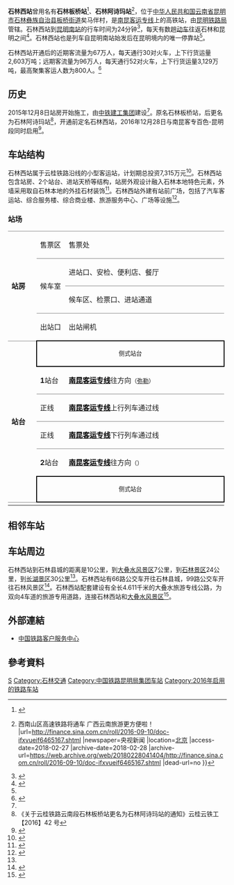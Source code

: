 {{Infobox China railway station
|车站名称 = 石林西站
|图片 = 石林西站.jpg
|图片介绍 = 石林西站
|其他名称 = 石林板桥站、石林阿诗玛站
|车站拼音 = Shilinxi
|英文名称 = Shilinxi Railway Station
|车站代码 = 48774<ref>{{cite web|url=http://hyfw.12306.cn/hyinfo/action/FwcszsAction_index?type=1|title=营业站服务信息查询|publisher=[[中国铁路客户服务中心|中国铁路客户服务中心]]|accessdate=2017-04-13|archive-date=2016-11-06|archive-url=https://web.archive.org/web/20161106075157/http://hyfw.12306.cn/hyinfo/action/FwcszsAction_index?type=1|dead-url=no}}</ref>
|电报码 = SYM
|拼音码 = SLX
|车站位置 = [[云南省|云南省]][[昆明市|昆明市]][[石林彝族自治县|石林彝族自治县]][[板桥街道_(石林县)|板桥街道]]矣马伴村
|坐标 = {{coord|24|39|34.56|N|103|14|27.11|E|display=inline,title}}
|归属 = [[昆明铁路局|昆明铁路局]][[昆明车务段|昆明车务段]]
|线路 = [[南昆客运专线|南昆客运专线]]
|车站等级 = 
|使用状态 = 使用中
|月台数目 = 
|股道数目 = 
}}

'''石林西站'''曾用名有'''石林板桥站'''<ref>{{cite news |author= |date=2016-12-16 |title=石林县60年城镇发展回顾及未来 |url=http://travel.sina.com.cn/domestic/news/2016-12-16/detail-ifxytqax6233103.shtml |newspaper=石林外宣部 |location=[[石林彝族自治县|石林]] |access-date=2018-02-27 |archive-date=2018-02-28 |archive-url=https://web.archive.org/web/20180228041406/http://travel.sina.com.cn/domestic/news/2016-12-16/detail-ifxytqax6233103.shtml |dead-url=no }}</ref>、'''石林阿诗玛站'''<ref>{{cite news |author= |date=2016-09-10 |title=探访{{!}}西南山区高速铁路将通车 广西云南旅游更方便啦！ |url=http://finance.sina.com.cn/roll/2016-09-10/doc-ifxvueif6465167.shtml |newspaper=央视新闻 |location=[[北京市|北京]] |access-date=2018-02-27 |archive-date=2018-02-28 |archive-url=https://web.archive.org/web/20180228041404/http://finance.sina.com.cn/roll/2016-09-10/doc-ifxvueif6465167.shtml |dead-url=no }}</ref>，位于[[中华人民共和国|中华人民共和国]][[云南省|云南省]][[昆明市|昆明市]][[石林彝族自治县|石林彝族自治县]][[板桥街道_(石林县)|板桥街道]]矣马伴村，是[[南昆客运专线|南昆客运专线]]上的高铁站，由[[昆明铁路局|昆明铁路局]]管辖。石林西站到[[昆明南站|昆明南站]]的行车时间为24分钟<ref>{{cite news |author1=李星佺 |author2=罗浩 |author3=邢路杨 |author4=段芃 |date=2016-12-28 |title=【云桂铁路】昆明到石林，只需24分钟 |url=http://yn.yunnan.cn/html/2016-12/28/content_4672945.htm |newspaper=[[云南网|云南网]] |location=[[昆明市|昆明]] |access-date=2018-02-27 |archive-date=2018-02-27 |archive-url=https://web.archive.org/web/20180227153455/http://yn.yunnan.cn/html/2016-12/28/content_4672945.htm |dead-url=yes }}</ref>，每天有数趟[[普通动车组列车|动车]]往返石林和昆明之间<ref>{{cite news |author=张勇 |date=2017-01-05 |title=6日起石林往返昆明 动车时间将调 |url=http://finance.yunnan.cn/html/2017-01/05/content_4681798.htm |newspaper=[[云南网|云南网]] |location=[[昆明市|昆明]] |access-date=2018-02-27 |archive-date=2018-02-27 |archive-url=https://web.archive.org/web/20180227153616/http://finance.yunnan.cn/html/2017-01/05/content_4681798.htm |dead-url=yes }}</ref>。石林西站也是列车自昆明南站始发后在昆明境内的唯一停靠站<ref name="张梦曦2016-10-31"></ref>。

石林西站开通后的近期客流量为67万人，每天通行30对火车，上下行货运量2,603万吨；远期客流量为96万人，每天通行52对火车，上下行货运量3,129万吨，最高聚集客运人数为800人。<ref name="张梦曦2016-10-31">{{cite news |author=张梦曦 |date=2016-10-31 |title=云桂高铁石林西站基本完工 列车20分钟从昆明开进美彝乡 |url=http://yn.yunnan.cn/html/2016-10/31/content_4597291.htm |newspaper=[[云南网|云南网]] |location=[[昆明市|昆明]] |accessdate=2018-02-24 |archiveurl=https://web.archive.org/web/20161101123709/http://yn.yunnan.cn/html/2016-10/31/content_4597291.htm |archivedate=2016-11-01 |deadurl=yes }}</ref>

==历史==

2015年12月8日站房开始施工，由[[中国铁建|中铁建工集团]]建设<ref name="张梦曦2016-10-31"></ref>。原名石林板桥站，后更名为石林阿诗玛站<ref name="station">《关于云桂铁路云南段石林板桥站更名为石林阿诗玛站的通知》云桂云铁工【2016】42 号</ref>，开通前定名石林西站，2016年12月28日与南昆客专百色-昆明段同时启用<ref>{{cite news |author1=张垒 |author2=邓君洋 |date=2016-12-28 |title=云桂铁路全线开通 西南高铁环线形成 |url=http://www.xinhuanet.com/politics/2016-12/28/c_129423929.htm |newspaper=[[中央人民广播电台|央广网]]南宁 |location=[[南宁市|南宁]] |access-date=2018-02-27 |archive-date=2018-02-28 |archive-url=https://web.archive.org/web/20180228041342/http://www.xinhuanet.com/politics/2016-12/28/c_129423929.htm |dead-url=no }}</ref>。

==车站结构==
{{multiple image|align=right|direction=vertical|width=220
|image1=石林西站-站内轨道.jpg|caption1=石林西站的站内轨道
|image2=石林西站-进站的动车与站台.jpg|caption2=动车进入石林西站的站台
}}

石林西站属于云桂铁路沿线的小型客运站，计划期总投资7,315万元<ref name="虎遵会2016-03-24">{{cite news |author=虎遵会 |date=2016-03-24 |title=云南石林年内迈入“高铁时代” 到昆明仅需20分钟 |url=http://yn.people.com.cn/news/yunnan/n2/2016/0324/c228496-28002203.html |newspaper=[[人民网|人民网]]-云南频道 |location=[[昆明市|昆明]] |access-date=2018-02-27 |archive-date=2016-07-30 |archive-url=https://web.archive.org/web/20160730010112/http://yn.people.com.cn/news/yunnan/n2/2016/0324/c228496-28002203.html |dead-url=no }}</ref>。石林西站包含站房、2个站台、进站天桥等结构，站房外观设计融入石林本地特色元素，外墙采用取自石林本地的外挂石材装饰<ref>{{cite news |author=赵倩 |date=2016-10-31 |title=石林开启全域旅游时代 高铁打通石林半小时旅游圈 |url=http://yn.yunnan.cn/html/2016-10/31/content_4597684.htm |newspaper=[[都市时报|都市时报]] |location=[[昆明市|昆明]] |access-date=2018-02-27 |archive-url=https://web.archive.org/web/20180228041525/http://yn.yunnan.cn/html/2016-10/31/content_4597684.htm |archive-date=2018-02-28 |dead-url=yes }}</ref>。石林西站外建有站前广场，包括了汽车客运站、综合服务楼、综合商业楼、旅游服务中心、广场等设施<ref name="龙泉积2016-10-31">{{cite news |author=龙泉积 |date=2016-10-31 |title=石林步入高铁时代 推进全域旅游 |url=http://www.yn.xinhuanet.com/2016kunming/20161031/3508618_c.html |newspaper=[[昆明日报|昆明日报]] |location=[[昆明市|昆明]] |access-date=2018-02-27 |archive-url=https://web.archive.org/web/20170909052018/http://www.yn.xinhuanet.com/2016kunming/20161031/3508618_c.html |archive-date=2017-09-09 |dead-url=yes }}</ref>。

===站场===
{|cellspacing=0 cellpadding=3
|-
|style="border-bottom:solid 1px gray;border-top:solid 1px gray;" rowspan=4 width=50 vlign=top|'''站房'''
|style="border-bottom:solid 1px gray;border-top:solid 1px gray;" width=50|售票区
|style="border-bottom:solid 1px gray;border-top:solid 1px gray;" width=350|售票处
|-
|style="border-bottom:solid 1px gray;" rowspan=2|候车室
|style="border-bottom:solid 1px gray;"|进站口、安检、便利店、餐厅
|-
|style="border-bottom:solid 1px gray;"|候车区、检票口、进站通道
|-
|出站口
|出站闸机
|-
|style="border-bottom:solid 1px gray;" rowspan=6 vlign=top|'''站台'''
|style="border-top:solid 2px black;border-right:solid 2px black;border-left:solid 2px black;border-bottom:solid 2px black;" colspan=2 align=center|<small>侧式站台</small>
|-
|style="border-bottom:solid 1px gray;"|'''1'''站台
|style="border-bottom:solid 1px gray;"|'''[[南昆客运专线|<font color="#000001">南昆客运专线</font>]]'''往{{站|南宁东}}方向<small>（[[弥勒站_(云南省)|弥勒]]）
|-
|style="border-bottom:solid 1px gray;"|正线
|style="border-bottom:solid 1px gray;"|'''[[南昆客运专线|<font color="#000001">南昆客运专线</font>]]'''上行列车通过线<small>
|-
|style="border-bottom:solid 1px gray;"|正线
|style="border-bottom:solid 1px gray;"|'''[[南昆客运专线|<font color="#000001">南昆客运专线</font>]]'''下行列车通过线<small>
|-
|'''2'''站台
|'''[[南昆客运专线|<font color="#000001">南昆客运专线</font>]]'''往{{站|昆明南}}方向<small>（{{站|阳宗}}）
|-
|style="border-top:solid 2px black;border-right:solid 2px black;border-left:solid 2px black;border-bottom:solid 2px black;" colspan=2 align=center|<small>侧式站台</small>
|-
|}

==相邻车站==
{{Start rail box|[[File:China_Railways.svg|16px]] [[中国铁路|中国铁路]]}}
{{s-inop|[[弥勒站_(云南省)|弥勒站]]|{{站|南宁}}方向}}
{{s-line|[[南昆客运专线|南昆客运专线]]<br />← 43km 石林西站 35km →}}
{{s-inop|[[阳宗站|阳宗站]]|{{站|昆明}}方向}}
{{end box}}

==车站周边==

石林西站到石林县城的距离是10公里，到[[大叠水瀑布|大叠水风景区]]7公里，到[[路南石林|石林景区]]24公里，到[[长湖_(云南)|长湖景区]]30公里<ref name="龙泉积2016-10-31"></ref>。石林西站有66路公交车开往石林县城，99路公交车开往石林风景区<ref>{{cite news |author=石林风景名胜区管理局市场营销处 |date=2017-03-06 |title=坐上开往春天的列车，去石林赏花踏青！ |url=http://www.chinastoneforest.com/showArticle.aspx?cid=7&aid=8971 |newspaper=石林旅游网 |location=[[石林彝族自治县|石林]] |access-date=2018-02-27 |archive-url=https://web.archive.org/web/20180228041329/http://www.chinastoneforest.com/showArticle.aspx?cid=7&aid=8971 |archive-date=2018-02-28 |dead-url=yes }}</ref>。石林西站配套建设有全长4.611千米的大叠水旅游专线公路，为双向4车道的旅游专用道路，连接石林西站和[[大叠水瀑布|大叠水风景区]]<ref>{{cite news |author= |last= |first= |date=2017-12-15 |title=石林大叠水旅游专线二期 明年春节前建成 |url=http://yn.leju.com/news/2017-12-15/08426347234184813400915.shtml |newspaper=[[昆明日报|昆明日报]] |location=[[昆明市|昆明]] |access-date=2018-02-27 |archive-date=2018-02-28 |archive-url=https://web.archive.org/web/20180228041655/http://yn.leju.com/news/2017-12-15/08426347234184813400915.shtml |dead-url=no }}</ref>。

==外部連結==
{{commonscat|Shilinxi Railway Station}}
* [http://www.12306.cn/mormhweb/ 中国铁路客户服务中心]{{Wayback|url=http://www.12306.cn/mormhweb/ |date=20180205163941 }}

==參考資料==
{{reflist}}

{{南昆客运专线}}
[[Category:昆明市铁路车站|S]]
[[Category:石林交通|Category:石林交通]]
[[Category:中国铁路昆明局集团车站|Category:中国铁路昆明局集团车站]]
[[Category:2016年启用的铁路车站|Category:2016年启用的铁路车站]]